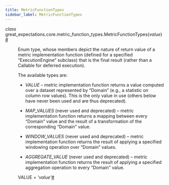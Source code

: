 ```yaml
---
title: MetricFunctionTypes
sidebar_label: MetricFunctionTypes
---
```



<section class="sphinx-api-doc" id="metricfunctiontypes">

<dl class="py class">
<dt class="sig sig-object py" id="great_expectations.core.metric_function_types.MetricFunctionTypes">
<em class="property"><span class="pre">class</span><span class="w"> </span></em><span class="sig-prename descclassname"><span class="pre">great_expectations.core.metric_function_types.</span></span><span class="sig-name descname"><span class="pre">MetricFunctionTypes</span></span><span class="sig-paren">(</span><em class="sig-param"><span class="n"><span class="pre">value</span></span></em><span class="sig-paren">)</span><a class="headerlink" href="#great_expectations.core.metric_function_types.MetricFunctionTypes" title="Permalink to this definition">#</a></dt>
<dd><p>Enum type, whose members depict the nature of return value of a metric implementation function (defined for a specified “ExecutionEngine” subclass) that is the final result (rather than a Callable for deferred execution).</p>
<p>The available types are:</p>
<ul class="simple">
<li><p><cite>VALUE</cite> – metric implementation function returns a value computed over a dataset represented by “Domain”         (e.g., a statistic on column row values).         This is the only value in use (others below have never been used and are thus deprecated).</p></li>
<li><p><cite>MAP_VALUES</cite> (never used and deprecated) – metric implementation function returns a mapping between every
“Domain” value and the result of a transformation of the corresponding “Domain” value.</p></li>
<li><p><cite>WINDOW_VALUES</cite> (never used and deprecated) – metric implementation function returns the result of applying a
specified windowing operation over “Domain” values.</p></li>
<li><p><cite>AGGREGATE_VALUE</cite> (never used and deprecated) – metric implementation function returns the result of applying a
specified aggregation operation to every “Domain” value.</p></li>
</ul>
<dl class="py attribute">
<dt class="sig sig-object py" id="great_expectations.core.metric_function_types.MetricFunctionTypes.VALUE">
<span class="sig-name descname"><span class="pre">VALUE</span></span><em class="property"><span class="w"> </span><span class="p"><span class="pre">=</span></span><span class="w"> </span><span class="pre">'value'</span></em><a class="headerlink" href="#great_expectations.core.metric_function_types.MetricFunctionTypes.VALUE" title="Permalink to this definition">#</a></dt>
<dd></dd></dl>
</dd></dl>
</section>